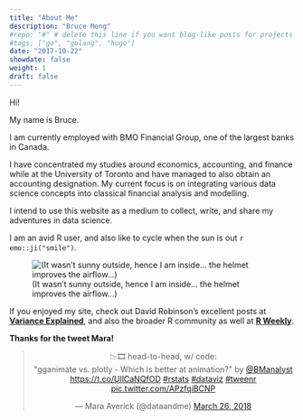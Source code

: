 ```yaml
---
title: "About Me"
description: "Bruce Meng"
#repo: "#" # delete this line if you want blog-like posts for projects
#tags: ["go", "golang", "hugo"]
date: "2017-10-22"
showdate: false
weight: 1
draft: false
---
```


Hi!

My name is Bruce.

I am currently employed with BMO Financial Group, one of the largest banks in Canada.

I have concentrated my studies around economics, accounting, and finance while at the University of Toronto and have managed to also obtain an accounting designation. My current focus is on integrating various data science concepts into classical financial analysis and modelling. 

I intend to use this website as a medium to collect, write, and share my adventures in data science.

I am an avid R user, and also like to cycle when the sun is out `r emo::ji("smile")`.

![(It wasn't sunny outside, hence I am inside... the helmet improves the airflow...)](/img/me-bike-edit.jpg)

If you enjoyed my site, check out David Robinson's excellent posts at **[Variance Explained](http://varianceexplained.org/)**, and also the broader R community as well at **[R Weekly](https://rweekly.org/)**.

**Thanks for the tweet Mara!**

<center><blockquote class="twitter-tweet" data-lang="en"><p lang="en" dir="ltr">📉🎞 head-to-head, w/ code:<br>&quot;gganimate vs. plotly - Which is better at animation?&quot; by <a href="https://twitter.com/BManalyst?ref_src=twsrc%5Etfw">@BManalyst</a> <a href="https://t.co/UIlCaNQfOD">https://t.co/UIlCaNQfOD</a> <a href="https://twitter.com/hashtag/rstats?src=hash&amp;ref_src=twsrc%5Etfw">#rstats</a> <a href="https://twitter.com/hashtag/dataviz?src=hash&amp;ref_src=twsrc%5Etfw">#dataviz</a> <a href="https://twitter.com/hashtag/tweenr?src=hash&amp;ref_src=twsrc%5Etfw">#tweenr</a> <a href="https://t.co/APzfqiBCNP">pic.twitter.com/APzfqiBCNP</a></p>&mdash; Mara Averick (@dataandme) <a href="https://twitter.com/dataandme/status/978316165230587904?ref_src=twsrc%5Etfw">March 26, 2018</a></blockquote>
<script async src="https://platform.twitter.com/widgets.js" charset="utf-8"></script>
</center>